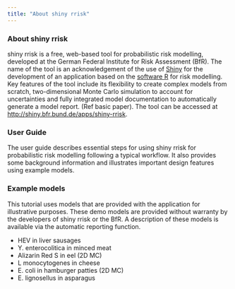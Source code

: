 ```yaml
---
title: "About shiny rrisk"
---
```


### About shiny rrisk

shiny rrisk is a free, web-based tool for probabilistic risk modelling, developed at the German Federal Institute for Risk Assessment (BfR). The name of the tool is an acknowledgement of the use of [Shiny](https://shiny.rstudio.com) for the development of an application based on the [software R](https://www.r-project.org/) for risk modelling. Key features of the tool include its flexibility to create complex models from scratch, two-dimensional Monte Carlo simulation to account for uncertainties and fully integrated model documentation to automatically generate a model report. (Ref basic paper). The tool can be accessed at [http://shiny.bfr.bund.de/apps/shiny-rrisk](http://shiny.bfr.bund.de/apps/shiny-rrisk).


### User Guide 
The user guide describes essential steps for using shiny rrisk for probabilistic risk modelling following a typical workflow. It also provides some background information and illustrates important design features using example models. 

### Example models 
This tutorial uses models that are provided with the application for illustrative purposes. These demo models are provided without warranty by the developers of shiny rrisk or the BfR. A description of these models is available via the automatic reporting function. 

- HEV in liver sausages
- Y. enterocolitica in minced meat
- Alizarin Red S in eel (2D MC)
- L monocytogenes in cheese
- E. coli in hamburger patties (2D MC)
- E. lignosellus in asparagus
